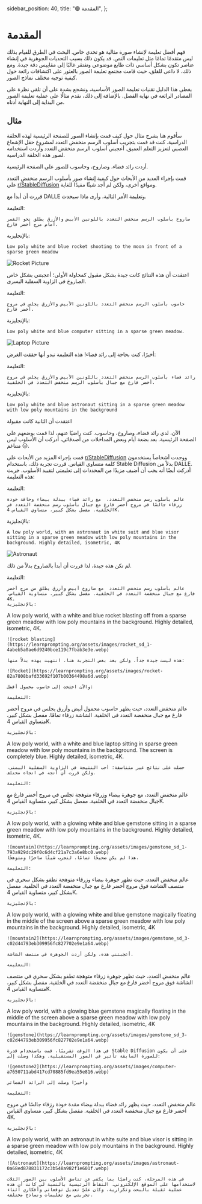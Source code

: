  sidebar_position: 40,
  title: "🟢 المقدمة",
};

# المقدمة

فهم أفضل تعليمة لإنشاء صورة مثالية هو تحدي خاص. البحث في الطرق للقيام بذلك ليس متقدمًا تمامًا مثل تعليمات النص. قد يكون ذلك بسبب التحديات الجوهرية في إنشاء عناصر تكون بشكل أساسي ذات طابع موضوعي وتفتقر غالبًا إلى مقاييس دقة جيدة. ومع ذلك، لا داعي للقلق، حيث قامت مجتمع تعليمة الصور بالعثور على اكتشافات رائعة حول كيفية توجيه مختلف نماذج الصور.

يغطي هذا الدليل تقنيات تعليمة الصور الأساسية، ونشجع بشدة على أن تلقي نظرة على المصادر الرائعة في نهاية الفصل. بالإضافة إلى ذلك، نقدم مثالًا على عملية تعليمة الصور من البداية إلى النهاية أدناه.

## مثال

سأقوم هنا بشرح مثال حول كيف قمت بإنشاء الصور للصفحة الرئيسية لهذه الحلقة الدراسية. كنت قد قمت بتجريب أسلوب الرسم منخفض التعدد  لمشروع حقل الإشعاع العصبي لتعزيز التعلم العميق. أعجبني أسلوب الرسم منخفض التعدد وأردت استخدامه لصور هذه الحلقة الدراسية.

أردت  رائد فضاء، وصاروخ، وحاسوب  للصور على الصفحة الرئيسية.

قمت بإجراء العديد من الأبحاث حول كيفية إنشاء صور بأسلوب الرسم منخفض التعدد على [r/StableDiffusion](https://www.reddit.com/r/StableDiffusion/?rdt=32773)  ومواقع أخرى، ولكن لم أجد شيئًا مفيدًا للغاية.

قررت أن أبدأ مع DALLE وتعليمة الأمر التالية، وأرى ماذا سيحدث.

التعليمة:
```
صاروخ بأسلوب الرسم منخفض التعدد باللونين الأبيض والأزرق يطلق نحو القمر أمام مرج أخضر فارغ.
```
بالإنجليزية:
```
Low poly white and blue rocket shooting to the moon in front of a sparse green meadow
```
![Rocket Picture](https://learnprompting.org/assets/images/rockets_dalle_2-0c37c6ca98f43ebe236c06bc433cc1ef.webp)

اعتقدت أن هذه النتائج كانت جيدة بشكل مقبول كمحاولة الأولى؛ أعجبتني بشكل خاص الصاروخ في الزاوية السفلية اليسرى.

التعليمة:
```
حاسوب بأسلوب الرسم منخفض التعدد باللونين الأبيض والأزرق يجلس في مروج أخضر فارغ.
```
بالإنجليزية:
```
Low poly white and blue computer sitting in a sparse green meadow.
```
![Laptop Picture](https://learnprompting.org/assets/images/computer_dalle_1-e50bfbe642519e140a597572c8b7886d.webp)

أخيرًا، كنت بحاجة إلى رائد فضاء! هذه التعليمة تبدو أنها حققت الغرض:

التعليمة:
```
رائد فضاء بأسلوب الرسم منخفض التعدد باللونين الأبيض والأزرق يجلس في مروج أخضر فارغ مع جبال بأسلوب الرسم منخفض التعدد في الخلفية.
```
بالإنجليزية:
```
Low poly white and blue astronaut sitting in a sparse green meadow with low poly mountains in the background
```
اعتقدت أن الثانية كانت مقبولة

الآن، لدي رائد فضاء، وصاروخ، وحاسوب. كنت راضيًا عنهم، لذا قمت بوضعهم على الصفحة الرئيسية. بعد بضعة أيام وبعض المداخلات من أصدقائي، أدركت أن الأسلوب ليس متناغم 😔.

قمت بإجراء المزيد من الأبحاث على  [r/StableDiffusion](https://www.reddit.com/r/StableDiffusion/?rdt=32773) ووجدت أشخاصاً يستخدمون كلمة متساوي القياس. قررت تجربة ذلك، باستخدام Stable Diffusion بدلاً من DALLE. أدركت أيضًا أنه يجب أن أضيف مزيدًا من المحددات إلى تعليمتي لتقييد الأسلوب. جربت هذه التعليمة:

التعليمة:
```
عالم بأسلوب رسم منخفض التعدد،  مع رائد فضاء ببدلة بيضاء وحافة خوذة زرقاء جالسًا في مروج أخضر فارغ مع جبال بأسلوب رسم منخفضة التعدد في الخلفية. مفصل بشكل كبير، متساوي القياس 4K.
```
بالإنجليزية:
```
A low poly world, with an astronaut in white suit and blue visor sitting in a sparse green meadow with low poly mountains in the background. Highly detailed, isometric, 4K
```
![Astronaut](https://learnprompting.org/assets/images/astronaut_sd_1-0c10b896c8f0e81d47eb1f3e49ec8c47.webp)

لم تكن هذه جيدة، لذا قررت أن أبدأ بالصاروخ بدلاً من ذلك.

التعليمة:
```
عالم بأسلوب رسم منخفض التعدد  مع صاروخ أبيض وأزرق يطلق من مرج أخضر فارغ مع جبال منخفضة التعدد في الخلفية. مفصل بشكل كبير، متساوية القياس، 4K.
بالإنجليزية:
```
A low poly world, with a white and blue rocket blasting off from a sparse green meadow with low poly mountains in the background. Highly detailed, isometric, 4K.
```
![rocket blasting](https://learnprompting.org/assets/images/rocket_sd_1-4abeb5a0ae6d9240bce119c7fbab3e3e.webp)

هذه ليست جيدة جداً، ولكن بعد بعض التجربة هنا، انتهيت بهذه بدلاً منها:

![Rocket](https://learnprompting.org/assets/images/rocket-82a7808bafd33692f107b00364498a6d.webp)

والآن احتجت إلى حاسوب محمول أفضل:

التعليمة:
```
عالم منخفض التعدد، حيث يظهر حاسوب محمول أبيض وأزرق يجلس في مروج أخضر فارغ مع جبال منخفضة التعدد في الخلفية. الشاشة زرقاء تمامًا. مفصل بشكل كبير، متساوي القياس 4K.
```
بالإنجليزية:
```
A low poly world, with a white and blue laptop sitting in sparse green meadow with low poly mountains in the background. The screen is completely blue. Highly detailed, isometric, 4K.
```
حصلت على نتائج غير متناسقة؛ أحب النتيجة في الزاوية السفلية اليمنى، ولكن قررت أن أتجه في اتجاه مختلف.

التعليمة:
```
عالم منخفض التعدد، مع جوهرة بيضاء وزرقاء متوهجة تجلس في مروج أخضر فارغ مع جبال منخفضة التعدد في الخلفية. مفصل بشكل كبير، متساوية القياس 4K.
```
بالإنجليزية:
```
A low poly world, with a glowing white and blue gemstone sitting in a sparse green meadow with low poly mountains in the background. Highly detailed, isometric, 4K.
```
![mountain](https://learnprompting.org/assets/images/gemstone_sd_1-793a929dc29f0c6d4cf21a7c3a6e8bc0.webp)
هذا لم يكن صحيحًا تمامًا. لنجرب شيئًا ساحرًا ومتوهجًا.

التعليمة:
```
عالم منخفض التعدد، حيث تظهر جوهرة بيضاء وزرقاء متوهجة تطفو بشكل سحري في منتصف الشاشة فوق مروج أخضر فارغ مع جبال منخفضة التعدد في الخلفية. مفصل بشكل كبير، متساوية القياس 4K.
```
بالإنجليزية:
```
A low poly world, with a glowing white and blue gemstone magically floating in the middle of the screen above a sparse green meadow with low poly mountains in the background. Highly detailed, isometric, 4K
```
![mountain2](https://learnprompting.org/assets/images/gemstone_sd_3-c02d44793eb309956fc827702e9e1a64.webp)

أعجبتني هذه، ولكن أردت الجوهرة في منتصف الشاشة.

التعليمة:
```
عالم منخفض التعدد، حيث تظهر جوهرة زرقاء متوهجة تطفو بشكل سحري في منتصف الشاشة فوق مروج أخضر فارغ مع جبال منخفضة التعدد في الخلفية. مفصل بشكل كبير، متساوية القياس 4K.
```
بالإنجليزية:
```
A low poly world, with a glowing blue gemstone magically floating in the middle of the screen above a sparse green meadow with low poly mountains in the background. Highly detailed, isometric, 4K
```
![gemstone](https://learnprompting.org/assets/images/gemstone_sd_3-c02d44793eb309956fc827702e9e1a64.webp)

في هذا الوقت تقريبًا، قمت باستخدام قدرة Stable Diffusion على أن يكون للصورة السابقة تأثير في الصور المستقبلية. وهكذا وصلت إلى:

![gemstone2](https://learnprompting.org/assets/images/computer-a7650711abd417cd70885fd9ea55e816.webp)

وأخيرًا وصلت إلى الرائد الفضائي

التعليمة:
```
عالم منخفض التعدد، حيث يظهر رائد فضاء ببدلة بيضاء مقدة خوذة رزقاء جالسًا في مروج أخضر فارغ مع جبال منخفضة التعدد في الخلفية. مفصل بشكل كبير، متساوي القياس 4K.
```
بالإنجليزية:
```
A low poly world, with an astronaut in white suite and blue visor is sitting in a sparse green meadow with low poly mountains in the background. Highly detailed, isometric, 4K
```
![Astronaut](https://learnprompting.org/assets/images/astronaut-0a68ed878831172c3b548a982f1e601f.webp) 

في هذه المرحلة، كنت راضيًا بما يكفي عن تناسق الأسلوب بين الصور الثلاث لاستخدامها على الموقع الإلكتروني. النقاط الرئيسية بالنسبة لي كانت أن هذه عملية ثقيلة بالبحث وتكرارية، وكان عليّ تعديل توقعاتي وأفكاري أثناء تجربتي مع تعليمات ونماذج مختلفة.


